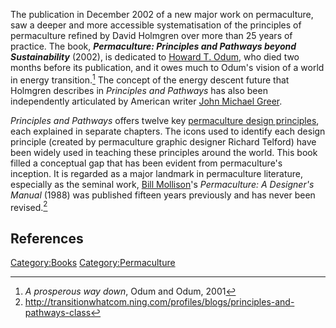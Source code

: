 The publication in December 2002 of a new major work on permaculture, saw a deeper and more accessible systematisation of the principles of permaculture refined by David Holmgren over more than 25 years of practice. The book, '''''Permaculture: Principles and Pathways beyond Sustainability''''' (2002), is dedicated to [[Howard T. Odum]], who died two months before its publication, and it owes much to Odum's vision of a world in energy transition.<ref>''A prosperous way down'', Odum and Odum, 2001</ref> The concept of the energy descent future that Holmgren describes in ''Principles and Pathways'' has also been independently articulated by American writer [[John Michael Greer]].

''Principles and Pathways'' offers twelve key [[Principles of permaculture|permaculture design principles]], each explained in separate chapters. The icons used to identify each design principle (created by permaculture graphic designer Richard Telford) have been widely used in teaching these principles around the world. This book filled a conceptual gap that has been evident from permaculture's inception. It is regarded as a major landmark in permaculture literature, especially as the seminal work, [[Bill Mollison]]'s ''Permaculture: A Designer's Manual'' (1988) was published fifteen years previously and has never been revised.<ref>http://transitionwhatcom.ning.com/profiles/blogs/principles-and-pathways-class</ref>

==References==
<references />

{{attrib permawiki|David_Holmgren}}
{{attrib wikipedia|David Holmgren}}

[[Category:Books]]
[[Category:Permaculture]]